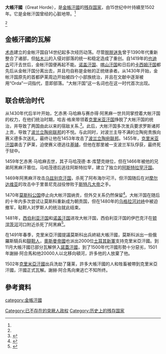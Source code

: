 {{Infobox country
|native_name            = ''Uluğ Orda''
|conventional_long_name = 大帐汗国
|common_name            = 
|status                 = 汗国
|government_type        = [[世袭君主制|世袭君主制]]
|date_start             = 15世纪
|event2                 = 乌格拉河对峙
|date_event2            = 1480
|event_end              = 萨莱被洗劫
|date_end               = 1502{{sfn|Halperin|1985|p=59}}
|p1                     = 金帐汗国
|s1                     = 俄罗斯沙皇国
|s2                     = 克里米亚汗国
|s3                     = 阿斯特拉罕汗国
|image_flag             = 
|flag_border            =
|image_coat             = 
|coa                    =
|image_map              = Great Horde.svg
|image_map_caption      = 大帐汗国的版图
|capital                = 萨莱
|religion               = 逊尼派
|common_languages       = 钦察语
|title_leader           = 可汗
|leader1                = [[Sayid_Ahmad_I|Sayid Ahmad I]] (first)
|leader2                = [[Sheikh_Ahmed|Sheikh Ahmed]] (last)
|today                  = [[哈萨克斯坦|哈萨克斯坦]]<br/>[[俄罗斯|俄罗斯]]
}}
'''大帳汗國'''（Great Horde），是[[金帳汗國|金帳汗國]]的[[残存国家|残存国家]]，由15世纪中叶持續至1502年。它是金帐汗国曾经的心脏地带。<ref name="https://books.google.se/books?id=Ai1_5IHQ9vsC&pg=PA243&dq=great+horde+tatar&hl=sv&sa=X&ved=0ahUKEwjO4Mv57pfQAhVCDCwKHf3_DFg4FBDoAQgaMAA#v=onepage&q=great%20horde%20tatar&f=false">{{cite book|last1=Kimberly Kagan|title=The Imperial Moment|date=2010|page=114}}</ref><ref name="https://books.google.se/books?id=QjzYdCxumFcC&pg=PA159&dq=great+horde+tatar-mongol&hl=sv&sa=X&ved=0ahUKEwio8YiR9ZfQAhVDiiwKHUsGD00Q6AEIYjAJ#v=onepage&q=great%20horde%20tatar-mongol&f=false">{{cite book|last1=Bruce Alan Masters|title=Encyclopedia of the Ottoman Empire|date=2010|page=159}}</ref>

==金帳汗國的瓦解==
[[术赤|术赤]]建立的金帐汗国自14世纪起多次经历动荡。尽管[[脱脱迷失|脱脱迷失]]曾于1390年代重新整合了诸部，但[[帖木儿|帖木儿]]的入侵对部落的统一和稳定造成了重创。自1419年的[[也迪古|也迪古]]可汗去世后，金帐汗国便再起不能。[[诺盖汗国|诺盖汗国]]、[[喀山汗国|喀山汗国]]和日后的[[卡西姆汗国|卡西姆汗国]]都先后从金帐汗国分离出去，并且均自称是金帐的正统继承者。从1430年开始，金帐汗国原先的首都萨莱周边开始被四个小部族统治，并且在文献中逐渐被用“Orda”一词指代，意即部落。“大帐汗国”这一名词也在这一时代首次出现。

== 联合统治时代 ==
从1430年代后半叶开始，乞赤黑·马哈麻与赛亦得·阿黑麻一世共同掌控着大帐汗国的权力，在他们统治时期，哈吉·格來带领着[[克里米亚汗国|克里米亚汗国]]挣脱了大帐汗国的统治，并导致了两国由此以来的宿敌关系.<ref name="Howorth1888">{{cite book|last=Howorth|first=Sir Henry Hoyle|title=History of the Mongols, from the 9th to the 19th Century|url=https://books.google.com/books?id=VLE4AQAAMAAJ&pg=PA88|year=1888|publisher=Burt Franklin|access-date=2021-10-24|archive-date=2022-04-16|archive-url=https://web.archive.org/web/20220416013204/https://books.google.com/books?id=VLE4AQAAMAAJ&pg=PA88|dead-url=no}}</ref>。此后，大帐汗国多次发兵要求罗斯诸邦上贡，导致了[[波兰立陶宛联邦|波兰立陶宛联邦]]的不悦。与此同时，对波兰主导不满的立陶宛贵族向赛义德多次送礼，最终让他在1453年攻击了[[波兰立陶宛联邦|波兰立陶宛联邦]]。1455年，[[克里米亚汗国|克里米亚汗国]]袭击了萨莱，迫使赛义德逃往[[基辅|基辅]]，但他在那里被一支波兰军队俘获，最终死于狱中。

1459年乞赤黑·马哈麻去世，其子马哈茂德·本·库楚克继位，但在1466年被他的兄弟阿黑麻汗篡位。马哈茂德后逃往阿斯特拉罕，建立了独立的[[阿斯特拉罕汗国|阿斯特拉罕汗国]]。

1469年阿黑麻汗攻击[[乌兹别克汗国|乌兹别克汗国]]，杀死了阿布海尔可汗。但汗国随后在对[[摩尔达维亚|摩尔达维亚]]的攻击中于里普尼克战役惨败于[[斯特凡大帝|斯特凡大帝]]之手。

1470年[[莫斯科公国|莫斯科公国]]停止向大帐汗国纳贡，但外交关系仍然保留<ref>{{cite book | last = Halperin | first = Charles J. | title = Russia and the Golden Horde: The Mongol Impact on Medieval Russian History | publisher = Indiana University Press | url = | url-access = | year = 1987 }}</ref>{{rp|70}}。大帐汗国在随后的十年内多次尝试让莫斯科重新成为朝贡国，但在1480年的[[乌格拉河对峙|乌格拉河对峙]]中被迫撤军，鞑靼人对罗斯人的统治就此结束。

1481年，[[西伯利亚汗国|西伯利亚汗国]]和[[诺盖汗国|诺盖汗国]]进攻大帐汗国，西伯利亚汗国的伊巴克汗在[[顿涅茨河|顿涅茨河]]河口附近杀死了阿黑麻<ref name="Howorth1888">{{cite book|last=Howorth|first=Sir Henry Hoyle|title=History of the Mongols, from the 9th to the 19th Century|url=https://books.google.com/books?id=VLE4AQAAMAAJ&pg=PA88|year=1888|publisher=Burt Franklin}}</ref>{{rp|332}}。

在1491年春季，克里米亞汗國提議莫斯科出兵終結大帳汗國，莫斯科派出一些俄羅斯騎兵和[[韃靼人|韃靼人]]，[[奧斯曼帝國|奧斯曼帝國]]也派出2000位[[土耳其新軍|土耳其新軍]]支持克里米亞汗國。到11月大帳汗國已部分瓦解併入[[諾蓋汗國|諾蓋汗國]]，到了1500年代汗國形勢十分惡劣，1501年謝赫·阿合馬和他20000人以北移向頓河，許多他的人放棄了他。

1502年[[克里米亞汗國|克里米亞汗國]]出兵洗劫了薩莱，許多大帳汗國的人和牲畜被帶到克里米亞汗國，汗國正式瓦解。謝赫·阿合馬向東逃亡不知所终。

== 參考資料 ==
{{Reflist}}

[[category:金帳汗國|category:金帳汗國]]
[[Category:已不存在的突厥人政权|Category:已不存在的突厥人政权]]
[[Category:历史上的残存国家|Category:历史上的残存国家]]